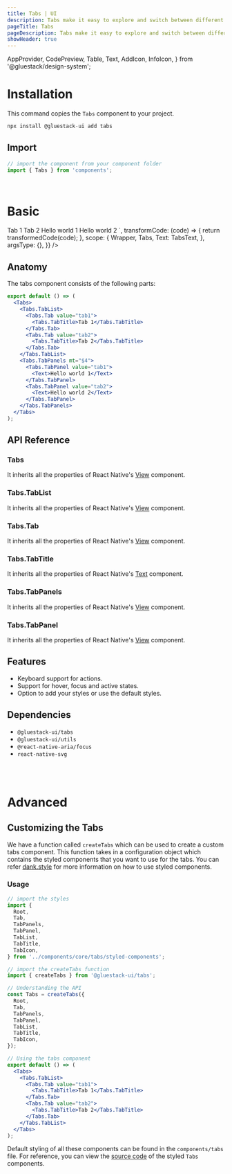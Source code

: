 ```yaml
---
title: Tabs | UI
description: Tabs make it easy to explore and switch between different views.
pageTitle: Tabs
pageDescription: Tabs make it easy to explore and switch between different views.
showHeader: true
---
```



<Meta title="components/Forms/Tabs" />

  AppProvider,
  CodePreview,
  Table,
  Text,
  AddIcon,
  InfoIcon,
} from '@gluestack/design-system';


# Installation

This command copies the `Tabs` component to your project.

```jsx
npx install @gluestack-ui add tabs
```

## Import

```jsx
// import the component from your component folder
import { Tabs } from 'components';
```

<br />

# Basic

<AppProvider>
  <CodePreview
    showComponentRenderer={true}
    showArgsController={false}
    metaData={{
      code: `
<Tabs w="$full" value="tab1">
  <Tabs.TabList>
    <Tabs.Tab value="tab1">
      <Tabs.TabTitle>Tab 1</Tabs.TabTitle>
    </Tabs.Tab>
    <Tabs.Tab value="tab2">
      <Tabs.TabTitle>Tab 2</Tabs.TabTitle>
    </Tabs.Tab>
  </Tabs.TabList>
  <Tabs.TabPanels mt="$4">
    <Tabs.TabPanel value="tab1">
      <Text>Hello world 1</Text>
    </Tabs.TabPanel>
    <Tabs.TabPanel value="tab2">
      <Text>Hello world 2</Text>
    </Tabs.TabPanel>
  </Tabs.TabPanels>
</Tabs>
`,
      transformCode: (code) => {
        return transformedCode(code);
      },
      scope: {
        Wrapper,
        Tabs,
        Text: TabsText,
      },
      argsType: {},
    }}
  />
</AppProvider>
<br />

## Anatomy

The tabs component consists of the following parts:

```jsx
export default () => (
  <Tabs>
    <Tabs.TabList>
      <Tabs.Tab value="tab1">
        <Tabs.TabTitle>Tab 1</Tabs.TabTitle>
      </Tabs.Tab>
      <Tabs.Tab value="tab2">
        <Tabs.TabTitle>Tab 2</Tabs.TabTitle>
      </Tabs.Tab>
    </Tabs.TabList>
    <Tabs.TabPanels mt="$4">
      <Tabs.TabPanel value="tab1">
        <Text>Hello world 1</Text>
      </Tabs.TabPanel>
      <Tabs.TabPanel value="tab2">
        <Text>Hello world 2</Text>
      </Tabs.TabPanel>
    </Tabs.TabPanels>
  </Tabs>
);
```

## API Reference

### Tabs

It inherits all the properties of React Native's [View](https://reactnative.dev/docs/view#props) component.

### Tabs.TabList

It inherits all the properties of React Native's [View](https://reactnative.dev/docs/view#props) component.

### Tabs.Tab

It inherits all the properties of React Native's [View](https://reactnative.dev/docs/view#props) component.

### Tabs.TabTitle

It inherits all the properties of React Native's [Text](https://reactnative.dev/docs/view#props) component.

### Tabs.TabPanels

It inherits all the properties of React Native's [View](https://reactnative.dev/docs/view#props) component.

### Tabs.TabPanel

It inherits all the properties of React Native's [View](https://reactnative.dev/docs/view#props) component.

## Features

- Keyboard support for actions.
- Support for hover, focus and active states.
- Option to add your styles or use the default styles.

## Dependencies

- `@gluestack-ui/tabs`
- `@gluestack-ui/utils`
- `@react-native-aria/focus`
- `react-native-svg`

<br />
<br />

# Advanced

## Customizing the Tabs

We have a function called `createTabs` which can be used to create a custom tabs component. This function takes in a configuration object which contains the styled components that you want to use for the tabs. You can refer [dank.style](https://dank.style/) for more information on how to use styled components.

### Usage

```jsx
// import the styles
import {
  Root,
  Tab,
  TabPanels,
  TabPanel,
  TabList,
  TabTitle,
  TabIcon,
} from '../components/core/tabs/styled-components';

// import the createTabs function
import { createTabs } from '@gluestack-ui/tabs';

// Understanding the API
const Tabs = createTabs({
  Root,
  Tab,
  TabPanels,
  TabPanel,
  TabList,
  TabTitle,
  TabIcon,
});

// Using the tabs component
export default () => (
  <Tabs>
    <Tabs.TabList>
      <Tabs.Tab value="tab1">
        <Tabs.TabTitle>Tab 1</Tabs.TabTitle>
      </Tabs.Tab>
      <Tabs.Tab value="tab2">
        <Tabs.TabTitle>Tab 2</Tabs.TabTitle>
      </Tabs.Tab>
    </Tabs.TabList>
  </Tabs>
);
```

Default styling of all these components can be found in the `components/tabs` file. For reference, you can view the [source code](https://github.com/gluestack/gluestack-ui/blob/development/example/storybook/src/ui-components/Tabs/index.tsx) of the styled `Tabs` components.
